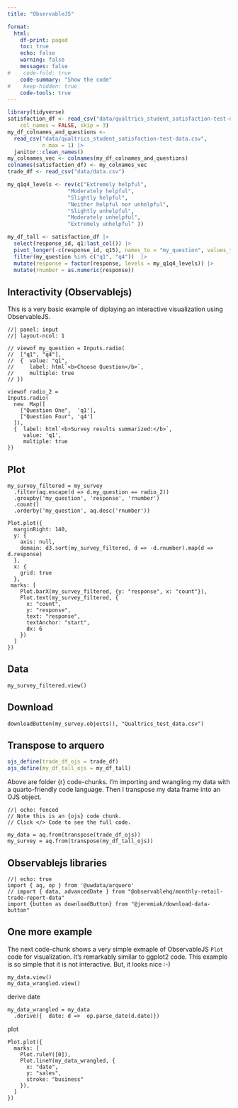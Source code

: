 ```yaml
---
title: "ObservableJS"

format: 
  html:
    df-print: paged
    toc: true
    echo: false
    warning: false
    messages: false
#    code-fold: true
    code-summary: "Show the code"
#    keep-hidden: true
    code-tools: true
---
```


```r
library(tidyverse)
satisfaction_df <- read_csv("data/qualtrics_student_satisfaction-test-data.csv", 
    col_names = FALSE, skip = 3)
my_df_colnames_and_questions <- 
  read_csv("data/qualtrics_student_satisfaction-test-data.csv", 
           n_max = 1) |> 
  janitor::clean_names()
my_colnames_vec <- colnames(my_df_colnames_and_questions)
colnames(satisfaction_df) <- my_colnames_vec
trade_df <- read_csv("data/data.csv")
```

```r
my_q1q4_levels <- rev(c("Extremely helpful", 
                   "Moderately helpful", 
                   "Slightly helpful", 
                   "Neither helpful nor unhelpful",
                   "Slightly unhelpful", 
                   "Moderately unhelpful", 
                   "Extremely unhelpful" ))

my_df_tall <- satisfaction_df |> 
  select(response_id, q1:last_col()) |> 
  pivot_longer(-c(response_id, q15), names_to = "my_question", values_to = "response") |> 
  filter(my_question %in% c("q1", "q4"))  |> 
  mutate(response = factor(response, levels = my_q1q4_levels)) |> 
  mutate(rnumber = as.numeric(response))
```

## Interactivity (Observablejs)

This is a very basic example of diplaying an interactive visualization using ObservableJS.

```ojs
//| panel: input
//| layout-ncol: 1

// viewof my_question = Inputs.radio(
//  ["q1", "q4"], 
//  {  value: "q1", 
//     label: html`<b>Choose Question</b>`,
//     multiple: true
// })

viewof radio_2 = 
Inputs.radio(
  new  Map([
    ["Question One",  'q1'], 
    ["Question Four", 'q4']
  ]),
  {  label: html`<b>Survey results summarized:</b>`,
     value: 'q1',
     multiple: true
})
```

::: panel-tabset
## Plot

```ojs
my_survey_filtered = my_survey
  .filter(aq.escape(d => d.my_question == radio_2))
  .groupby('my_question', 'response', 'rnumber')
  .count()
  .orderby('my_question', aq.desc('rnumber'))
  
Plot.plot({
  marginRight: 140,
  y: {
    axis: null,
    domain: d3.sort(my_survey_filtered, d => -d.rnumber).map(d => d.response)
  },
  x: {
    grid: true
  },
 marks: [
    Plot.barX(my_survey_filtered, {y: "response", x: "count"}),
    Plot.text(my_survey_filtered, {
      x: "count",
      y: "response",
      text: "response",
      textAnchor: "start",
      dx: 6
    })
  ]
})
```

## Data

```ojs
my_survey_filtered.view()
```
:::

## Download

```ojs
downloadButton(my_survey.objects(), "Qualtrics_test_data.csv")
```

## Transpose to arquero

```r
ojs_define(trade_df_ojs = trade_df)
ojs_define(my_df_tall_ojs = my_df_tall)
```

Above are folder {r} code-chunks. I'm importing and wrangling my data with a quarto-friendly code language. Then I transpose my data frame into an OJS object.

```ojs
//| echo: fenced
// Note this is an {ojs} code chunk.
// Click </> Code to see the full code.

my_data = aq.from(transpose(trade_df_ojs))
my_survey = aq.from(transpose(my_df_tall_ojs))
```

## Observablejs libraries

```ojs
//| echo: true
import { aq, op } from '@uwdata/arquero'
// import { data, advancedDate } from "@observablehq/monthly-retail-trade-report-data"
import {button as downloadButton} from "@jeremiak/download-data-button"
```

## One more example

The next code-chunk shows a very simple exmaple of ObservableJS `Plot` code for visualization. It's remarkably similar to ggplot2 code. This example is so simple that it is not interactive. But, it looks nice :-)

```ojs
my_data.view()
my_data_wrangled.view()
```

derive date

```ojs
my_data_wrangled = my_data
  .derive({  date: d =>  op.parse_date(d.date)})
```

plot

```ojs
Plot.plot({
  marks: [
    Plot.ruleY([0]),
    Plot.lineY(my_data_wrangled, {
      x: "date",
      y: "sales",
      stroke: "business"
    }),
  ]
})
```
